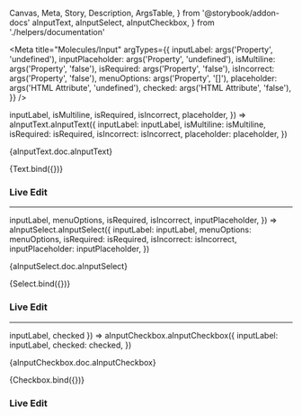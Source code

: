   Canvas,
  Meta,
  Story,
  Description,
  ArgsTable,
} from '@storybook/addon-docs'
  aInputText,
  aInputSelect,
  aInputCheckbox,
} from './helpers/documentation'

<Meta
  title="Molecules/Input"
  argTypes={{
    inputLabel: args('Property', 'undefined'),
    inputPlaceholder: args('Property', 'undefined'),
    isMultiline: args('Property', 'false'),
    isRequired: args('Property', 'false'),
    isIncorrect: args('Property', 'false'),
    menuOptions: args('Property', '[]'),
    placeholder: args('HTML Attribute', 'undefined'),
    checked: args('HTML Attribute', 'false'),
  }}
/>

<!-- -  -  -  -  -  -  -  -  -  -  -  -  -  -  -  -  -  -  -  -  -  -  -  -  -  -  -  -  -  -  -  - -->
<!-- prettier-ignore-start -->

  inputLabel,
  isMultiline,
  isRequired,
  isIncorrect,
  placeholder,
}) =>
  aInputText.aInputText({
    inputLabel: inputLabel,
    isMultiline: isMultiline,
    isRequired: isRequired,
    isIncorrect: isIncorrect,
    placeholder: placeholder,
  })

<Description>{aInputText.doc.aInputText}</Description>

<!-- prettier-ignore-end -->

<Canvas>
  <Story
    name="Text"
    args={{
      inputLabel: 'System',
      isMultiline: false,
      isRequired: false,
      isIncorrect: false,
      placeholder: '(e.g. Anarchy)',
    }}
    parameters={{
      controls: {
        include: [ 'inputLabel', 'isMultiline', 'isRequired', 'isIncorrect', 'placeholder' ],
      },
    }}
  >
    {Text.bind({})}
  </Story>
</Canvas>

### Live Edit

<ArgsTable story="Text" />

---

<!-- -  -  -  -  -  -  -  -  -  -  -  -  -  -  -  -  -  -  -  -  -  -  -  -  -  -  -  -  -  -  -  - -->
<!-- prettier-ignore-start -->

  inputLabel,
  menuOptions,
  isRequired,
  isIncorrect,
  inputPlaceholder,
}) =>
  aInputSelect.aInputSelect({
    inputLabel: inputLabel,
    menuOptions: menuOptions,
    isRequired: isRequired,
    isIncorrect: isIncorrect,
    inputPlaceholder: inputPlaceholder,
  })

<Description>{aInputSelect.doc.aInputSelect}</Description>

<!-- prettier-ignore-end -->

<Canvas>
  <Story
    name="Select"
    args={{
      inputLabel: 'Options',
      menuOptions: ['Option A', 'Option B', 'Option C'],
      inputPlaceholder: 'Select an option',
      isRequired: false,
      isIncorrect: false,
    }}
    parameters={{
      controls: {
        include: [ 'inputLabel', 'menuOptions', 'inputPlaceholder', 'isRequired', 'isIncorrect' ],
      },
    }}
  >
    {Select.bind({})}
  </Story>
</Canvas>

### Live Edit

<ArgsTable story="Select" />

---

<!-- -  -  -  -  -  -  -  -  -  -  -  -  -  -  -  -  -  -  -  -  -  -  -  -  -  -  -  -  -  -  -  - -->
<!-- prettier-ignore-start -->

  inputLabel,
  checked 
}) =>
  aInputCheckbox.aInputCheckbox({
    inputLabel: inputLabel,
    checked: checked,
  })

<Description>{aInputCheckbox.doc.aInputCheckbox}</Description>

<!-- prettier-ignore-end -->

<Canvas>
  <Story
    name="Checkbox"
    args={{
      inputLabel: 'Anarchy',
      checked: false,
    }}
    parameters={{
      controls: {
        exclude: [ 'inputLabel', 'checked' ],
      },
    }}
  >
    {Checkbox.bind({})}
  </Story>
</Canvas>

### Live Edit

<ArgsTable story="Checkbox" />
